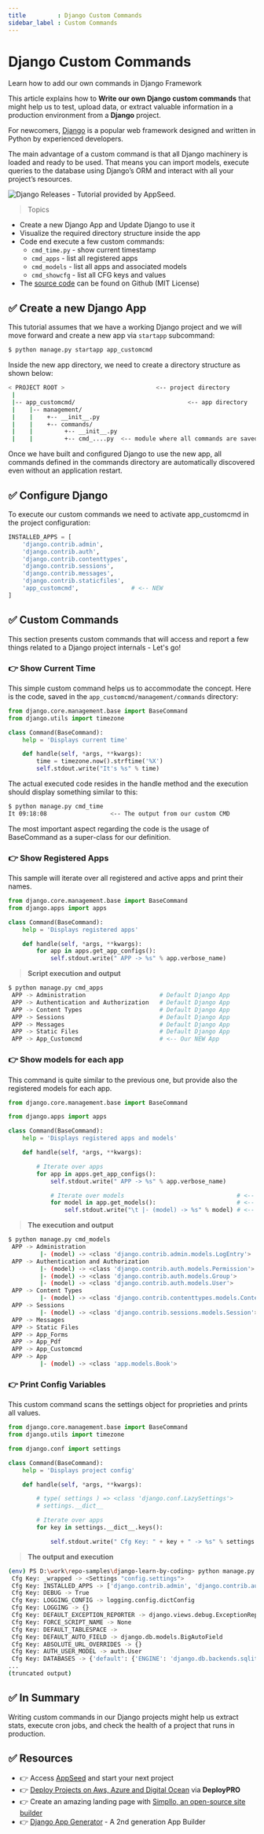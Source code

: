 ```yaml
---
title         : Django Custom Commands 
sidebar_label : Custom Commands
---
```


# Django Custom Commands

<SubHeading>Learn how to add our own commands in Django Framework</SubHeading>

This article explains how to **Write our own Django custom commands** that might help us to test, upload data, or extract valuable information in a production environment from a **Django** project.

For newcomers, [Django](https://www.djangoproject.com/) is a popular web framework designed and written in Python by experienced developers. 

The main advantage of a custom command is that all Django machinery is loaded and ready to be used. 
That means you can import models, execute queries to the database using Django’s ORM and interact with all your project’s resources.

![Django Releases - Tutorial provided by AppSeed.](https://user-images.githubusercontent.com/51070104/268675023-54ea4ace-a8ad-442b-9b43-2ba12a6403ba.jpg)

> Topics 

- Create a new Django App and Update Django to use it
- Visualize the required directory structure inside the app
- Code end execute a few custom commands:
  - `cmd_time.py` - show current timestamp
  - `cmd_apps` - list all registered apps
  - `cmd_models` - list all apps and associated models
  - `cmd_showcfg` - list all CFG keys and values
- The [source code](https://github.com/app-generator/django-learn-by-coding) can be found on Github (MIT License)

## ✅ Create a new Django App

This tutorial assumes that we have a working Django project and we will move forward and create a new app via `startapp` subcommand:

```bash
$ python manage.py startapp app_customcmd
```

Inside the new app directory, we need to create a directory structure as shown below:

```bash
< PROJECT ROOT >                          <-- project directory
 |
 |-- app_customcmd/                                <-- app directory
 |    |-- management/
 |    |    +-- __init__.py
 |    |    +-- commands/
 |    |         +-- __init__.py
 |    |         +-- cmd_....py  <-- module where all commands are saved
```

Once we have built and configured Django to use the new app, all commands defined in the commands directory are automatically discovered even without an application restart.

## ✅ Configure Django 

To execute our custom commands we need to activate app_customcmd in the project configuration:

```python
INSTALLED_APPS = [
    'django.contrib.admin',
    'django.contrib.auth',
    'django.contrib.contenttypes',
    'django.contrib.sessions',
    'django.contrib.messages',
    'django.contrib.staticfiles',
    'app_customcmd',               # <-- NEW
]
```

## ✅ Custom Commands

This section presents custom commands that will access and report a few things related to a Django project internals - Let's go!

### 👉 Show Current Time

This simple custom command helps us to accommodate the concept. Here is the code, saved in the `app_customcmd/management/commands` directory:

```python
from django.core.management.base import BaseCommand
from django.utils import timezone

class Command(BaseCommand):
    help = 'Displays current time'

    def handle(self, *args, **kwargs):
        time = timezone.now().strftime('%X')
        self.stdout.write("It's %s" % time)
```

The actual executed code resides in the handle method and the execution should display something similar to this:

```bash
$ python manage.py cmd_time
It 09:18:08                  <-- The output from our custom CMD 
```

The most important aspect regarding the code is the usage of BaseCommand as a super-class for our definition.

### 👉 Show Registered Apps

This sample will iterate over all registered and active apps and print their names.

```python
from django.core.management.base import BaseCommand
from django.apps import apps

class Command(BaseCommand):
    help = 'Displays registered apps'

    def handle(self, *args, **kwargs):
        for app in apps.get_app_configs():
            self.stdout.write(" APP -> %s" % app.verbose_name) 
```

> **Script execution and output**

```bash
$ python manage.py cmd_apps
 APP -> Administration                     # Default Django App   
 APP -> Authentication and Authorization   # Default Django App
 APP -> Content Types                      # Default Django App
 APP -> Sessions                           # Default Django App
 APP -> Messages                           # Default Django App
 APP -> Static Files                       # Default Django App
 APP -> App_Customcmd                      # <-- Our NEW App    
```

### 👉 Show models for each app

This command is quite similar to the previous one, but provide also the registered models for each app.

```python
from django.core.management.base import BaseCommand

from django.apps import apps

class Command(BaseCommand):
    help = 'Displays registered apps and models'

    def handle(self, *args, **kwargs):

        # Iterate over apps
        for app in apps.get_app_configs():
            self.stdout.write(" APP -> %s" % app.verbose_name)

            # Iterate over models                                # <-- New Code 
            for model in app.get_models():                       # <-- New Code 
                self.stdout.write("\t |- (model) -> %s" % model) # <-- New Code 
```

> **The execution and output**

```bash
$ python manage.py cmd_models
 APP -> Administration
         |- (model) -> <class 'django.contrib.admin.models.LogEntry'>
 APP -> Authentication and Authorization
         |- (model) -> <class 'django.contrib.auth.models.Permission'>
         |- (model) -> <class 'django.contrib.auth.models.Group'>
         |- (model) -> <class 'django.contrib.auth.models.User'>
 APP -> Content Types
         |- (model) -> <class 'django.contrib.contenttypes.models.ContentType'>
 APP -> Sessions
         |- (model) -> <class 'django.contrib.sessions.models.Session'>        
 APP -> Messages
 APP -> Static Files
 APP -> App_Forms
 APP -> App_Pdf
 APP -> App_Customcmd
 APP -> App
         |- (model) -> <class 'app.models.Book'> 
```

### 👉 Print Config Variables

This custom command scans the settings object for proprieties and prints all values.

```python 
from django.core.management.base import BaseCommand
from django.utils import timezone

from django.conf import settings

class Command(BaseCommand):
    help = 'Displays project config'

    def handle(self, *args, **kwargs):

        # type( settings ) => <class 'django.conf.LazySettings'>
        # settings.__dict__

        # Iterate over apps
        for key in settings.__dict__.keys():

            self.stdout.write(" Cfg Key: " + key + " -> %s" % settings.__dict__[ key ] )
```            

> **The output and execution**

```bash
(env) PS D:\work\repo-samples\django-learn-by-coding> python manage.py cmd_showcfg
 Cfg Key: _wrapped -> <Settings "config.settings">
 Cfg Key: INSTALLED_APPS -> ['django.contrib.admin', 'django.contrib.auth', 'django.contrib.contenttypes', 'django.contrib.sessions', 'django.contrib.messages', 'django.contrib.staticfiles', 'app_forms', 'app_pdf', 'app_customcmd', 'app']
 Cfg Key: DEBUG -> True
 Cfg Key: LOGGING_CONFIG -> logging.config.dictConfig
 Cfg Key: LOGGING -> {}
 Cfg Key: DEFAULT_EXCEPTION_REPORTER -> django.views.debug.ExceptionReporter
 Cfg Key: FORCE_SCRIPT_NAME -> None
 Cfg Key: DEFAULT_TABLESPACE ->
 Cfg Key: DEFAULT_AUTO_FIELD -> django.db.models.BigAutoField
 Cfg Key: ABSOLUTE_URL_OVERRIDES -> {}
 Cfg Key: AUTH_USER_MODEL -> auth.User
 Cfg Key: DATABASES -> {'default': {'ENGINE': 'django.db.backends.sqlite3', 'NAME': WindowsPath('D:/work/repo-samples/django-learn-by-coding/db.sqlite3'), 'ATOMIC_REQUESTS': False, 'AUTOCOMMIT': True, 'CONN_MAX_AGE': 0, 'OPTIONS': {}, 'TIME_ZONE': None, 'USER': '', 'PASSWORD': '', 'HOST': '', 'PORT': '', 'TEST': {'CHARSET': None, 'COLLATION': None, 'MIGRATE': True, 'MIRROR': None, 'NAME': None}}}
...
(truncated output) 
```

## ✅ In Summary 

Writing custom commands in our Django projects might help us extract stats, execute cron jobs, and check the health of a project that runs in production.

## ✅ Resources 

- 👉 Access [AppSeed](https://appseed.us/) and start your next project
- 👉 [Deploy Projects on Aws, Azure and Digital Ocean](https://www.docs.deploypro.dev/) via **DeployPRO**
- 👉 Create an amazing landing page with [Simpllo, an open-source site builder](https://www.simpllo.com/)
- 👉 [Django App Generator](https://app-generator.dev/django/) - A 2nd generation App Builder
